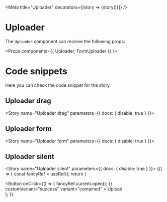 
<Meta title="Uploader" decorators={[story => <DivFlex>{story()}</DivFlex>]} />

# Uploader

The `Uploader` component can receive the following props:

<Props components={{ Uploader, FormUploader }} />

# Code snippets

Here you can check the code snippet for the story.

## Uploader drag

<Story name="Uploader drag" parameters={{ docs: { disable: true } }}>
  <div style={{ width: '700px', height: '400px' }}>
    <UploaderStory />
  </div>
</Story>

<Source id="uploader--uploader-drag" />

## Uploader form

<Story name="Uploader form" parameters={{ docs: { disable: true } }}>
  <div style={{ width: '800px', height: '500px' }}>
    <UploaderStory type="form" />
  </div>
</Story>

<Source id="uploader--uploader-form" />

## Uploader silent

<Story name="Uploader silent" parameters={{ docs: { disable: true } }}>
  {() => {
    const fancyRef = useRef();
    return (
      <div>
        <Button
          onClick={() => {
            fancyRef.current.open();
          }}
          customVariant="success"
          variant="contained"
        >
          Upload
        </Button>
        <UploaderStory silent ref={fancyRef} />
      </div>
    );
  }}
</Story>

<Source id="uploader--uploader-silent" />

